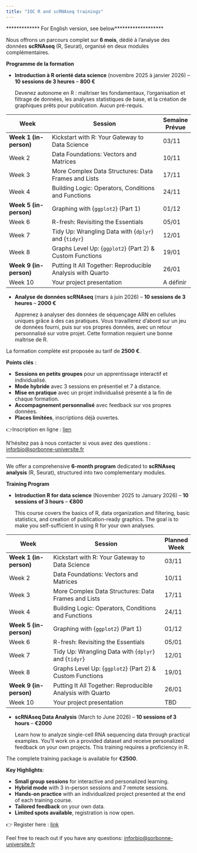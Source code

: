 ```yaml
---
title: "IOC R and scRNAseq trainings"
---
```


************* For English version, see below*******************

Nous offrons un parcours complet sur **6 mois**,
dédié à l'analyse des données **scRNAseq** (R, Seurat),
organisé en deux modules complémentaires.

**Programme de la formation**

- **Introduction à R orienté data science** (novembre 2025 à janvier 2026) – **10 sessions de 3 heures** – **800 €**

  Devenez autonome en R : maîtriser les fondamentaux,
  l’organisation et filtrage de données, les analyses statistiques de base,
  et la création de graphiques prêts pour publication. Aucun pré-requis.

| **Week**               | **Session**                                                   | **Semaine Prévue** |
|------------------------|---------------------------------------------------------------| -----------|
| **Week 1 (in-person)** | Kickstart with R: Your Gateway to Data Science                |  03/11     |
| Week 2                 | Data Foundations: Vectors and Matrices                        |  10/11     |
| Week 3                 | More Complex Data Structures: Data Frames and Lists           |  17/11     |
| Week 4                 | Building Logic: Operators, Conditions and Functions           |  24/11     |
| **Week 5 (in-person)** | Graphing with {`ggplot2`}  (Part 1)                           |  01/12     |
| Week 6                 | R-fresh: Revisiting the Essentials                            |  05/01     |
| Week 7                 | Tidy Up: Wrangling Data with {`dplyr`} and {`tidyr`}          |  12/01     |
| Week 8                 | Graphs Level Up: {`ggplot2`} (Part 2) & Custom Functions      |  19/01     |
| **Week 9 (in-person)** | Putting It All Together: Reproducible Analysis with Quarto    |  26/01     |
| Week 10                | Your project presentation                                     |  A définir |

- **Analyse de données scRNAseq** (mars à juin 2026) – **10 sessions de 3 heures** – **2000 €**

  Apprenez à analyser des données de séquençage ARN en cellules uniques grâce à des cas pratiques.
  Vous travaillerez d'abord sur un jeu de données fourni,
  puis sur vos propres données, avec un retour personnalisé sur votre projet.
  Cette formation requiert une bonne maîtrise de R. 

La formation complète est proposée au tarif de **2500 €**.

**Points clés** :

- **Sessions en petits groupes** pour un apprentissage interactif et individualisé.
- **Mode hybride** avec 3 sessions en présentiel et 7 à distance.
- **Mise en pratique** avec un projet individualisé présenté à la fin de chaque formation.
- **Accompagnement personnalisé** avec feedback sur vos propres données.
- **Places limitées**, inscriptions déjà ouvertes.

👉Inscription en ligne : [lien](https://docs.google.com/forms/d/e/1FAIpQLSeu9Y8LRxIx1ZKT7yKdzYMduZumRe5Nov4T0JbUPN0f21daQA/viewform?usp=sharing&ouid=107366283096380377724){target="_blank"}

N’hésitez pas à nous contacter si vous avez des questions : 
[inforbio@sorbonne-universite.fr](mailto:inforbio@sorbonne-universite.fr)


***************************************************************


We offer a comprehensive **6-month program** dedicated to **scRNAseq analysis** (R, Seurat),
structured into two complementary modules.

**Training Program**

- **Introduction R for data science** (November 2025 to January 2026) – **10 sessions of 3 hours** – **€800**

  This course covers the basics of R, data organization and filtering,
  basic statistics, and creation of publication-ready graphics.
  The goal is to make you self-sufficient in using R for your own analyses.

| **Week**               | **Session**                                                   | **Planned Week** |
|------------------------|---------------------------------------------------------------| ---------|
| **Week 1 (in-person)** | Kickstart with R: Your Gateway to Data Science                |  03/11   |
| Week 2                 | Data Foundations: Vectors and Matrices                        |  10/11   |
| Week 3                 | More Complex Data Structures: Data Frames and Lists           |  17/11   |
| Week 4                 | Building Logic: Operators, Conditions and Functions           |  24/11   |
| **Week 5 (in-person)** | Graphing with {`ggplot2`}  (Part 1)                           |  01/12   |
| Week 6                 | R-fresh: Revisiting the Essentials                            |  05/01   |
| Week 7                 | Tidy Up: Wrangling Data with {`dplyr`} and {`tidyr`}          |  12/01   |
| Week 8                 | Graphs Level Up: {`ggplot2`} (Part 2) & Custom Functions      |  19/01   |
| **Week 9 (in-person)** | Putting It All Together: Reproducible Analysis with Quarto    |  26/01   |
| Week 10                | Your project presentation                                     |  TBD     |
  
- **scRNAseq Data Analysis** (March to June 2026) – **10 sessions of 3 hours** – **€2000**

  Learn how to analyze single-cell RNA sequencing data through practical examples.
  You'll work on a provided dataset and receive personalized feedback on your own projects.
  This training requires a proficiency in R.

The complete training package is available for **€2500**.

**Key Highlights**:

- **Small group sessions** for interactive and personalized learning.
- **Hybrid mode** with 3 in-person sessions and 7 remote sessions.
- **Hands-on practice** with an individualized project presented at the end of each training course.
- **Tailored feedback** on your own data.
- **Limited spots available**, registration is now open.

👉 Register here : [link](https://docs.google.com/forms/d/e/1FAIpQLSeu9Y8LRxIx1ZKT7yKdzYMduZumRe5Nov4T0JbUPN0f21daQA/viewform?usp=sharing&ouid=107366283096380377724){target="_blank"}

Feel free to reach out if you have any questions:
[inforbio@sorbonne-universite.fr](mailto:inforbio@sorbonne-universite.fr)